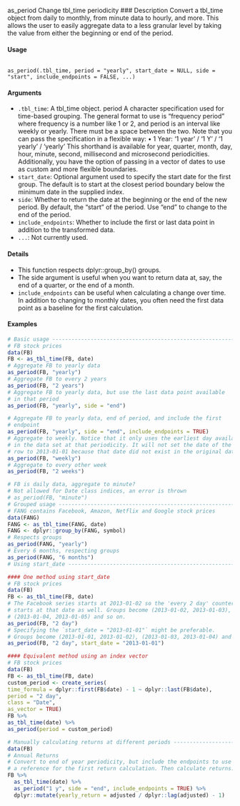 as_period Change tbl_time periodicity
### Description
Convert a tbl_time object from daily to monthly, from minute data to hourly, and more. This
allows the user to easily aggregate data to a less granular level by taking the value from either the
beginning or end of the period.

#### Usage

<pre><code>
as_period(.tbl_time, period = "yearly", start_date = NULL, side = "start", include_endpoints = FALSE, ...)
</code></pre>

#### Arguments
* ``.tbl_time``: A tbl_time object. period A character specification used for time-based grouping. The general format to
use is "frequency period" where frequency is a number like 1 or 2, and period is an interval like weekly or yearly. There must be a space between the two. Note that you can pass the specification in a flexible way:
• 1 Year: '1 year' / '1 Y' / '1 yearly' / 'yearly'
This shorthand is available for year, quarter, month, day, hour, minute, second, millisecond and microsecond periodicities.
Additionally, you have the option of passing in a vector of dates to use as custom and more flexible boundaries.
* ``start_date``: Optional argument used to specify the start date for the first group. The default is to start at the closest period boundary below the minimum date in the supplied index.
* ``side``: Whether to return the date at the beginning or the end of the new period. By default, the "start" of the period. Use "end" to change to the end of the period.
* ``include_endpoints``: Whether to include the first or last data point in addition to the transformed data.
* ``...``: Not currently used.

#### Details

* This function respects dplyr::group_by() groups.
* The side argument is useful when you want to return data at, say, the end of a quarter, or the end
of a month.
* ``include_endpoints`` can be useful when calculating a change over time. In addition to changing to
monthly dates, you often need the first data point as a baseline for the first calculation.

#### Examples
```r
# Basic usage ---------------------------------------------------------------
# FB stock prices
data(FB)
FB <- as_tbl_time(FB, date)
# Aggregate FB to yearly data
as_period(FB, "yearly")
# Aggregate FB to every 2 years
as_period(FB, "2 years")
# Aggregate FB to yearly data, but use the last data point available
# in that period
as_period(FB, "yearly", side = "end")
```

```r
# Aggregate FB to yearly data, end of period, and include the first
# endpoint
as_period(FB, "yearly", side = "end", include_endpoints = TRUE)
# Aggregate to weekly. Notice that it only uses the earliest day available
# in the data set at that periodicity. It will not set the date of the first
# row to 2013-01-01 because that date did not exist in the original data set.
as_period(FB, "weekly")
# Aggregate to every other week
as_period(FB, "2 weeks")
```
```r
# FB is daily data, aggregate to minute?
# Not allowed for Date class indices, an error is thrown
# as_period(FB, "minute")
# Grouped usage -------------------------------------------------------------
# FANG contains Facebook, Amazon, Netflix and Google stock prices
data(FANG)
FANG <- as_tbl_time(FANG, date)
FANG <- dplyr::group_by(FANG, symbol)
# Respects groups
as_period(FANG, "yearly")
# Every 6 months, respecting groups
as_period(FANG, "6 months")
# Using start_date ----------------------------------------------------------
```

```r
#### One method using start_date
# FB stock prices
data(FB)
FB <- as_tbl_time(FB, date)
# The Facebook series starts at 2013-01-02 so the 'every 2 day' counter
# starts at that date as well. Groups become (2013-01-02, 2013-01-03),
# (2013-01-04, 2013-01-05) and so on.
as_period(FB, "2 day")
# Specifying the `start_date = "2013-01-01"` might be preferable.
# Groups become (2013-01-01, 2013-01-02), (2013-01-03, 2013-01-04) and so on.
as_period(FB, "2 day", start_date = "2013-01-01")
```

```r
#### Equivalent method using an index vector
# FB stock prices
data(FB)
FB <- as_tbl_time(FB, date)
custom_period <- create_series(
time_formula = dplyr::first(FB$date) - 1 ~ dplyr::last(FB$date),
period = "2 day",
class = "Date",
as_vector = TRUE)
FB %>%
as_tbl_time(date) %>%
as_period(period = custom_period)
```

```r
# Manually calculating returns at different periods -------------------------
data(FB)
# Annual Returns
# Convert to end of year periodicity, but include the endpoints to use as
# a reference for the first return calculation. Then calculate returns.
FB %>%
  as_tbl_time(date) %>%
  as_period("1 y", side = "end", include_endpoints = TRUE) %>%
  dplyr::mutate(yearly_return = adjusted / dplyr::lag(adjusted) - 1)
```
